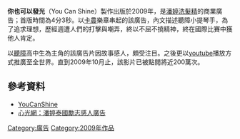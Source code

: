 '''你也可以發光'''（You Can Shine）製作出版於2009年，是[[潘婷|潘婷]][[洗髮精|洗髮精]]的商業廣告；首版時間為4分3秒。以[[卡農|卡農]]樂章串起的該廣告，內文描述聽障小提琴手，為了追求理想，歷經週遭人們的打擊與嘲弄，終以不屈不撓精神，終在國際比賽中獲他人肯定。

以[[聽障|聽障]]高中生為主角的該廣告片因故事感人，頗受注目。之後更以[[youtube|youtube]]播放方式推廣至全世界。直到2009年10月止，該影片已被點閱將近200萬次。
==參考資料==
*[http://www.youtube.com/watch?v=Um9KsrH377A&feature=fvw YouCanShine] {{Wayback|url=http://www.youtube.com/watch?v=Um9KsrH377A&feature=fvw |date=20201121175427 }}
*[https://web.archive.org/web/20090818071608/http://www.lightweb.com.tw/curepro/88/803.html 心光網：潘婷泰國勵志感人廣告]

[[Category:廣告|Category:廣告]]
[[Category:2009年作品|Category:2009年作品]]